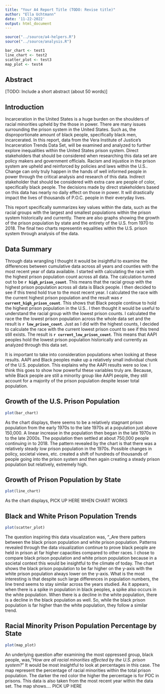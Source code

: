 ```yaml
---
title: "Your A4 Report Title (TODO: Revise title)"
author: "Ella Uchtmann"
date: '11-22-2022'
output: html_document
---
```


```r
source("../source/a4-helpers.R")
source("../source/analysis.R")
```

```r
bar_chart <- test1
line_chart <- test2
scatter_plot <- test3
map_plot <- test4
```


## Abstract 
[TODO: Include a short abstract (about 50 words)]

## Introduction 
Incarceration in the United States is a huge burden on the shoulders of racial minorities upheld by the those in power. There are many issues surrounding the prison system in the United States. Such as, the disproportionate amount of black people, specifically black men, incarcerated. In this report, data from the Vera Institute of Justice's Incarceration Trends Data Set, will be examined and analyzed to further explore inequalities within the United States prison system. Direct stakeholders that should be considered when researching this data set are policy makers and government officials. Racism and injustice in the prison system are upheld and reinforced by policies and laws within the U.S.. Change can only truly happen in the hands of well informed people in power through the critical analysis and research of this data. Indirect stakeholder that should be considered with extra care are people of color, specifically black people. The decisions made by direct stakeholders based on this data has nearly no daily effect on those in power. It will drastically impact the lives of thousands of P.O.C. people in their everyday lives. 

This report specifically summarizes key values within the data, such as the racial groups with the largest and smallest populations within the prison system historically and currently. There are also graphs showing the growth of the prison population by state and the entirety of the U.S. from 1970 to 2018. The final two charts representin equalities within the U.S. prison system through analysis of the data.  

## Data Summary 

Through data wrangling I thought it would be insightful to examine the differences between cumulative data across all years and counties with the most recent year of data available. I started with calculating the race with the highest prison population count across all data. The calculation turned out to be **`r high_prison_count`**. This means that the racial group with the highest prison population across all data is Black people. I then decided to see if this trend hold true to the most recent year. I calculated the race with the current highest prison population and the result was **`r current_high_prison_count`**. This shows that Black people continue to hold the highest prison population in the U.S.. I then thought it would be useful to understand the racial group with the lowest prison counts. I calculated the race the the lowest prison population across the whole data set and the result is **`r low_prison_count`**. Just as I did with the highest counts, I decided to calculate the race with the current lowest prison count to see if this trend still exists. The result is **`r current_low_prison_count`**. This means that AAPI peoples hold the lowest prison population historically and currently as analyzed through this data set. 

It is important to take into consideration populations when looking at these results. AAPI and Black peoples make up a relatively small individual chunk of the U.S. population. This explains why the AAPI results were so low. I think this goes to show how powerful these variables truly are. Because, while Black people are still a minority group like AAPI people, they still account
for a majority of the prison population despite lesser total population. 

## Growth of the U.S. Prison Population

```r
plot(bar_chart)
```


As the chart displays, there seems to be a relatively stagnant prison population from the early 1970s to the late 1970s at a population just above 150,000. A linear increase in the population then began in the late 1970s in to the late 2000s. The population then settled at about 750,000 people continuing in to 2018. The pattern revealed by the chart is that there was a relatively steady low prison population in the 1970s. Possible changes in policy, societal views, etc. created a shift of hundreds of thousands of people going into the prison system and then again creating a steady prison population but relatively, extremely high.

## Growth of Prison Population by State

```r
plot(line_chart)
```


As the chart displays, PICK UP HERE WHEN CHART WORKS

## Black and White Prison Population Trends

```r
plot(scatter_plot)
```
 

The question inspiring this data visualization was, "_Are there patters between the black prison population and white prison population. Patterns revealed through the data visualization continue to prove black people are held in prison at far higher capacities compared to other races. I chose to compare black prison population and white prison population because in a societal context this would be insightful to the climate of today. The chart shows the black prison population to be far higher on the y-axis with the white prison population always lower on the y-axis. What is the most interesting is that despite such large differences in population numbers, the line trend seems to stay similar across the years studied. As it appears, when there is a spike in population in black peoples, a spike also occurs in the white population. When there is a decline in the white population, there is a decline in the black population as well. So, while the black prison population is far higher than the white population, they follow a similar trend. 

## Racial Minority Prison Population Percentage by State

```r
plot(map_plot)
```


An underlying question after examining the most oppressed group, black people, was,"_How are all racial minorities affected by the U.S. prison system?_" It would be most insightful to look at percentages in this case. The map represent the percentage of racial minorities within the total prison population. The darker the red color the higher the percentage is for POC in prisons. This data is also taken from the most recent year within the data set. The map shows.... PICK UP HERE


